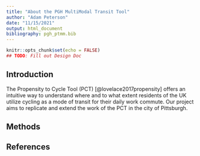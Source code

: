 ```yaml
---
title: "About the PGH MultiModal Transit Tool"
author: "Adam Peterson"
date: "11/15/2021"
output: html_document
bibliography: pgh_ptmm.bib
---
```


```r
knitr::opts_chunk$set(echo = FALSE)
## TODO: Fill out Design Doc 
```

## Introduction

The Propensity to Cycle Tool (PCT) [@lovelace2017propensity] offers an 
intuitive way to understand where and to what extent residents of the UK 
utilize cycling as a mode of transit for their daily work commute. Our project 
aims to replicate and extend the work of the PCT in the city of Pittsburgh.

## Methods


## References